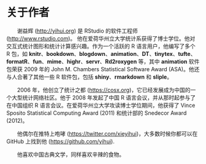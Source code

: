 # 关于作者 {-}

&emsp;&emsp;谢益辉 (<http://yihui.org>) 是 RStudio 的软件工程师 (<http://www.rstudio.com>)。 他在爱荷华州立大学统计系获得了博士学位。他对交互式统计图形和统计计算感兴趣。作为一个活跃的 R 语言用户，他编写了多个 R 包，如 **knitr**、**bookdown**、**blogdown**、**animation**、**DT**、**tinytex**、**tufte**、**formatR**、**fun**、**mime**、**highr**、**servr**、**Rd2roxygen** 等，其中 **animation** 软件包荣获 2009 年的 John M. Chambers Statistical Software Award (ASA)。他还与人合著了其他一些 R 软件包，包括 **shiny**、**rmarkdown** 和 **sliple**。

&emsp;&emsp;2006 年，他创立了统计之都 (<https://cosx.org>)，它已经发展成为中国的一个大型统计网络社区。他于 2008 年发起了中国 R 语言会议，并从那时起参与了在中国组织 R 语言会议。在爱荷华州立大学攻读博士学位期间，他获得了 Vince Sposito Statistical Computing Award (2011) 和统计部的 Snedecor Award (2012)。

&emsp;&emsp;他偶尔在推特上咆哮 (<https://twitter.com/xieyihui>)，大多数时候你都可以在 GitHub 上找到他 (<https://github.com/yihui>).

&emsp;&emsp;他喜欢中国古典文学，同样喜欢辛辣的食物。
